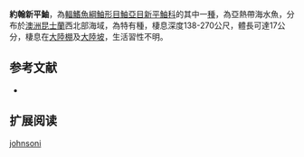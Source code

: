 {{Speciesbox
| name = 約翰新平鮋
| image = 
| image_width = 250px
| status = NE
| status_system = IUCN3.1
| genus = Neosebastes
| species = johnsoni
| authority = [[Motomura|Motomura]], 2004 
| synonyms = 
}}
'''約翰新平鮋'''，為[[輻鰭魚綱|輻鰭魚綱]][[鮋形目|鮋形目]][[鮋亞目|鮋亞目]][[新平鮋科|新平鮋科]]的其中一[[種|種]]，為亞熱帶海水魚，分布於[[澳洲|澳洲]][[昆士蘭|昆士蘭]]西北部海域，為特有種，棲息深度138-270公尺，體長可達17公分，棲息在[[大陸棚|大陸棚]]及[[大陸坡|大陸坡]]，生活習性不明。
==参考文献==
*{{FishBase_species|genus=Neosebastes|species=johnsoni|year=2014|month=6}}

== 扩展阅读 ==
{{refbegin}}
{{wikispecies-inline|Neosebastes johnsoni|約翰新平鮋}}
{{refend}}
{{Taxonbar|from=Q5026445}}

[[Category:新平鮋屬|johnsoni]]


{{鮋形目小作品}}